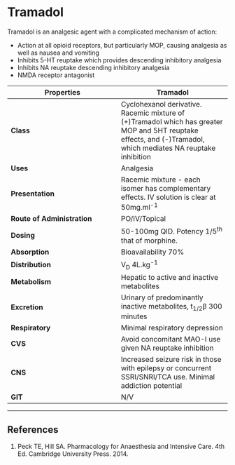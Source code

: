 # Tramadol


Tramadol is an analgesic agent with a complicated mechanism of action:

* Action at all opioid receptors, but particularly MOP, causing analgesia as well as nausea and vomiting
* Inhibits 5-HT reuptake which provides descending inhibitory analgesia 
* Inhibits NA reuptake descending inhibitory analgesia
* NMDA receptor antagonist

| Properties | Tramadol |
| -- | -- |
| **Class** | Cyclohexanol derivative. Racemic mixture of (+)Tramadol which has greater MOP and 5HT reuptake effects, and (-)Tramadol, which mediates NA reuptake inhibition|
| **Uses** | Analgesia |
|**Presentation**| Racemic mixture - each isomer has complementary effects. IV solution is clear at 50mg.ml^-1^|
| **Route of Administration** | PO/IV/Topical |
| **Dosing** | 50-100mg QID. Potency 1/5^th^ that of morphine. |
| **Absorption** | Bioavailability 70% |
|**Distribution**| V~D~ 4L.kg^-1^ |
|**Metabolism**|Hepatic to active and inactive metabolites|
|**Excretion** |Urinary of predominantly inactive metabolites, t~1/2~β 300 minutes|
|**Respiratory**|Minimal respiratory depression|
|**CVS**|Avoid concomitant MAO-I use given NA reuptake inhibition|
|**CNS**|Increased seizure risk in those with epilepsy or concurrent SSRI/SNRI/TCA use. Minimal addiction potential|
|**GIT**|N/V|

---
## References

1. Peck TE, Hill SA. Pharmacology for Anaesthesia and Intensive Care. 4th Ed. Cambridge University Press. 2014.\
